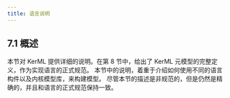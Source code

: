 ```yaml
---
title: 语言说明
---
```

## 7.1 概述

本节对 KerML 提供详细的说明。在第 8 节中，给出了 KerML 元模型的完整定义，作为实现语言的正式规范。
本节中的说明，着重于介绍如何使用不同的语言构件以及内核模型库，来构建模型。
尽管本节的描述是非规范的，但是仍然是精确的，并且和语言的正式规范保持一致。

